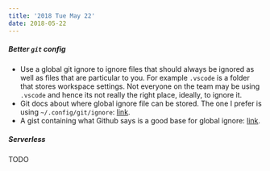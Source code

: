 ```yaml
---
title: '2018 Tue May 22'
date: 2018-05-22
---
```


##### Better `git` config

- Use a global git ignore to ignore files that should always be ignored as well as files that are particular to you. For example `.vscode` is a folder that stores workspace settings. Not everyone on the team may be using `.vscode` and hence its not really the right place, ideally, to ignore it.
- Git docs about where global ignore file can be stored. The one I prefer is using `~/.config/git/ignore`: [link](https://git-scm.com/docs/gitignore/1.7.12).
- A gist containing what Github says is a good base for global ignore: [link](https://gist.github.com/octocat/9257657).

##### Serverless

TODO
